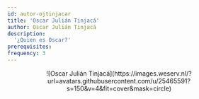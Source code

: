 ```yaml
---
id: autor-ojtinjacar
title: 'Oscar Julián Tinjacá'
author: Oscar Julián Tinjacá
description:
  '¿Quien es Oscar?'
prerequisites:
frequency: 3
---
```


<p align="center">
  ![Oscar Julián Tinjacá](https://images.weserv.nl/?url=avatars.githubusercontent.com/u/25465591?s=150&v=4&fit=cover&mask=circle)
</p>